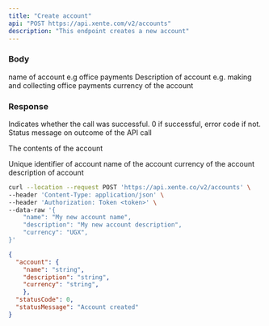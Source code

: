```yaml
---
title: "Create account"
api: "POST https://api.xente.com/v2/accounts"
description: "This endpoint creates a new account"
---
```


### Body

<ParamField body="name" type="string">
  name of account e.g office payments 
</ParamField>
<ParamField body="description" type="string">
  Description of account e.g. making and collecting office payments
</ParamField>
<ParamField body="currency" type="string">
  currency of the account
</ParamField>

### Response

<ResponseField name="statusCode" type="number">
  Indicates whether the call was successful. 0 if successful, error code if not.
</ResponseField>
<ResponseField name="statusMessage" type="string">
  Status message on outcome of the API call
</ResponseField>

<ResponseField name="account" type="object">

The contents of the account

<Expandable title="Toggle object">

<ResponseField name="id" type="number">
 Unique identifier of account
</ResponseField>

<ResponseField name="name" type="string">
  name of the account
</ResponseField>

<ResponseField name="currency" type="string">
  currency of the account
</ResponseField>

<ResponseField name="description" type="string">
  description of account
</ResponseField>
</Expandable>

</ResponseField>

<RequestExample>

```bash Example Request
curl --location --request POST 'https://api.xente.co/v2/accounts' \
--header 'Content-Type: application/json' \
--header 'Authorization: Token <token>' \
--data-raw '{
    "name": "My new account name",
    "description": "My new account description",
    "currency": "UGX",
}'
```

</RequestExample>

<ResponseExample>

```json Response
{
  "account": {
    "name": "string",
    "description": "string",
    "currency": "string",
    },
  "statusCode": 0,
  "statusMessage": "Account created"
}
```

</ResponseExample>
